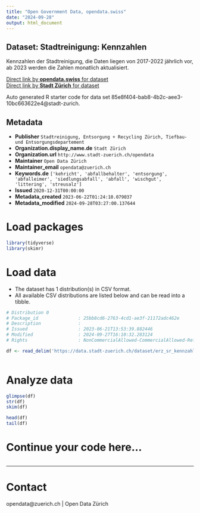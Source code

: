 ```yaml
---
title: "Open Government Data, opendata.swiss"
date: "2024-09-28"
output: html_document
---
```


## Dataset: Stadtreinigung: Kennzahlen

Kennzahlen der Stadtreinigung, die Daten liegen von 2017-2022 jährlich vor, ab 2023 werden die Zahlen monatlich aktualisiert.

[Direct link by **opendata.swiss** for dataset](https://opendata.swiss/de/dataset/stadtreinigung-kennzahlen)<br>
[Direct link by **Stadt Zürich** for dataset](https://data.stadt-zuerich.ch/dataset/erz_sr_kennzahlen)

Auto generated R starter code for data set 85e8f404-bab8-4b2c-aee3-10bc663622e4@stadt-zurich.

## Metadata

- **Publisher** `Stadtreinigung, Entsorgung + Recycling Zürich, Tiefbau- und Entsorgungsdepartement`
- **Organization.display_name.de** `Stadt Zürich`
- **Organization.url** `http://www.stadt-zuerich.ch/opendata`
- **Maintainer** `Open Data Zürich`
- **Maintainer_email** `opendata@zuerich.ch`
- **Keywords.de** `['kehricht', 'abfallbehalter', 'entsorgung', 'abfalleimer', 'siedlungsabfall', 'abfall', 'wischgut', 'littering', 'streusalz']`
- **Issued** `2020-12-31T00:00:00`
- **Metadata_created** `2023-06-22T01:24:10.079037`
- **Metadata_modified** `2024-09-28T03:27:00.137644`


# Load packages

```r

library(tidyverse)
library(skimr)

```

# Load data

-   The dataset has 1 distribution(s) in CSV format.
-   All available CSV distributions are listed below and can be read into a tibble.

```r

# Distribution 0
# Package_id               : 25bb8cd6-2763-4cd1-ae3f-21172adc462e
# Description              : 
# Issued                   : 2023-06-21T13:53:39.882446
# Modified                 : 2024-09-27T16:10:32.283124
# Rights                   : NonCommercialAllowed-CommercialAllowed-ReferenceNotRequired

df <- read_delim('https://data.stadt-zuerich.ch/dataset/erz_sr_kennzahlen/download/sr_kennzahlen.csv')



```

# Analyze data

```r

glimpse(df)
str(df)
skim(df)

head(df)
tail(df)

```

# Continue your code here...

```r

```

------------------------------------------------------------------------

# Contact

opendata@zuerich.ch | Open Data Zürich
